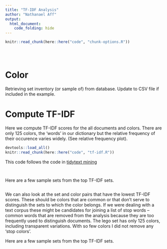 ```yaml
---
title: "TF-IDF Analysis"
author: "Nathanael Aff"
output: 
  html_document:
    code_folding: hide
---
```


```r
knitr::read_chunk(here::here("code", "chunk-options.R"))
```
```r
```

<!-- Insert last update and git version -->

```r
```

```r
```

# Color 

Retrieving set inventory (or sample of) from database. Update to CSV file if included in the example.

# Compute TF-IDF

Here we compute TF-IDF scores for the all documents and colors. There are only 125 colors, the 'words' in our dictionary but the relative frequency of their occurence varies widely. (See relative frequency plot). 


```r
devtools::load_all()
knitr::read_chunk(here::here("code", "tf-idf.R"))
```

This code follows the code in [tidytext mining](tidytextmining.com)

```r
```


```r

```

Here are a few sample sets from the top TF-IDF sets.

```r
```

We can also look at the set and color pairs that have the lowest TF-IDF scores. These should be colors that are common or that don't serve to distinguish the sets to which the color belongs. If we were dealing with a text corpus these might be candidates for joining a list of stop words -- common words that are removed from the analysis because they are too frequently used to distinguish documents. The lego set has only 125 colors, including transparent variations. With so few colors I did not remove any 'stop colors'. 

Here are a few sample sets from the top TF-IDF sets.


```r
```

```r
```

```r
```

